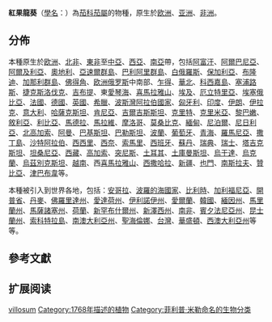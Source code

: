 {{Speciesbox
|genus=Solanum sect. Solanum
|species=villosum
|authority=[[Mill.|Mill.]], 1768
|synonyms ref={{r|powo}}
|synonyms={{collapsible list|{{species list
|Solanum aegyptiacum |Forssk.
|Solanum arenarium |Schur
|Solanum canescens |Kit. ex Kanitz
|Solanum carmanicum |Schönb.-Tem.
|Solanum cerinum |Otto
|Solanum erythraeum |Dunal
|Solanum flavum |Kit. ex Schult.
|Solanum flavum humile |Bernh.
|Solanum hildebrandtii |A.Braun & C.D.Bouché
|Solanum humile |Bernh. ex Willd.
|Solanum incanum |Kit. ex Kanitz
|Solanum incanum |Kit. ex Schult.
|Solanum incertum |Dunal
|Solanum kitaibelii |Schult.
|Solanum luteovirescens |C.C.Gmel.
|Solanum luteum |Mill.
|Solanum miniatum |Bernh. ex Willd.
|Solanum minutiflorum |Dunal
|Solanum nigrum aegyptiacum |Lam. ex C.C.Gmel.
|Solanum nigrum var. humile |Fr.
|Solanum nigrum subsp. luteovirescens |(C.C.Gmel.) Kirschl.
|Solanum nigrum subsp. luteum |(Mill.) Kirschl.
|Solanum nigrum subsp. puniceum |Kirschl.
|Solanum nigrum var. sancti-marini |Pamp.
|Solanum nigrum var. villosum |L.
|Solanum nilagiricum |Schltdl.
|Solanum ochroleucum |Bastard
|Solanum olgae |Pojark.
|Solanum patens |Lowe.
|Solanum plebeium |A.Rich.
|Solanum pseudovillosum |Schur
|Solanum puniceum |C.C.Gmel.
|Solanum purpureilineatum |Sabnis & Bhatt
|Solanum rubrum |L.
|Solanum sinaicum |Boiss.
|Solanum suffruticosum |Schousb. ex Willd.
|Solanum transcaucasicum |Pojark.
|Solanum villosum |(L.) Willd.
|Solanum villosum subsp. alatum |(Moench) J.M.Edmonds
|Solanum villosum subsp. miniatum |(Bernh. ex Willd.) J.M.Edmonds
|Solanum villosum subsp. puniceum |Edmonds
|Solanum viridescens |Rchb.
|Solanum woronowii |Pojark.
|Solanum zelenetzkii |Pojark.
|Witheringia rubra |(L.) Remy
}}}}
}}
'''紅果龍葵'''（[[學名|學名]]：{{lang|la|''Solanum villosum''}}）為[[茄科|茄科]][[茄屬|茄屬]]的物種，原生於[[欧洲|欧洲]]、[[亚洲|亚洲]]、[[非洲|非洲]]。{{r|powo|CNFlora}}

==分佈==
本種原生於[[欧洲|欧洲]]、[[北非|北非]]、[[東非|東非]]至[[中亞|中亞]]、[[西亞|西亞]]、[[南亞|南亞]]帶，包括[[阿富汗|阿富汗]]、[[阿爾巴尼亞|阿爾巴尼亞]]、[[阿爾及利亞|阿爾及利亞]]、[[奧地利|奧地利]]、[[亞速爾群島|亞速爾群島]]、[[巴利阿里群島|巴利阿里群島]]、[[白俄羅斯|白俄羅斯]]、[[保加利亞|保加利亞]]、[[布隆迪|布隆迪]]、[[加那利群島|加那利群島]]、[[佛得角|佛得角]]、[[欧洲俄罗斯|欧洲俄罗斯]]中南部、[[乍得|乍得]]、[[華北|華北]]、[[科西嘉島|科西嘉島]]、[[塞浦路斯|塞浦路斯]]、[[捷克斯洛伐克|捷克斯洛伐克]]、[[吉布提|吉布提]]、東[[愛琴海|愛琴海]]、[[喜馬拉雅山|喜馬拉雅山]]、[[埃及|埃及]]、[[厄立特里亞|厄立特里亞]]、[[埃塞俄比亞|埃塞俄比亞]]、[[法國|法國]]、[[德國|德國]]、[[英國|英國]]、[[希臘|希臘]]、[[波斯灣阿拉伯國家|波斯灣阿拉伯國家]]、[[匈牙利|匈牙利]]、[[印度|印度]]、[[伊朗|伊朗]]、[[伊拉克|伊拉克]]、[[意大利|意大利]]、[[哈薩克斯坦|哈薩克斯坦]]、[[肯尼亞|肯尼亞]]、[[吉爾吉斯斯坦|吉爾吉斯斯坦]]、[[克里特|克里特]]、[[克里米亞|克里米亞]]、[[黎巴嫩|黎巴嫩]]、[[敘利亞|敘利亞]]、[[利比亞|利比亞]]、[[馬德拉|馬德拉]]、[[馬拉維|馬拉維]]、[[摩洛哥|摩洛哥]]、[[莫桑比克|莫桑比克]]、[[緬甸|緬甸]]、[[尼泊爾|尼泊爾]]、[[尼日利亞|尼日利亞]]、[[北高加索|北高加索]]、[[阿曼|阿曼]]、[[巴基斯坦|巴基斯坦]]、[[巴勒斯坦|巴勒斯坦]]、[[波蘭|波蘭]]、[[葡萄牙|葡萄牙]]、[[青海|青海]]、[[羅馬尼亞|羅馬尼亞]]、[[撒丁島|撒丁島]]、[[沙特阿拉伯|沙特阿拉伯]]、[[西西里|西西里]]、[[西奈|西奈]]、[[索馬里|索馬里]]、[[西班牙|西班牙]]、[[蘇丹|蘇丹]]、[[瑞典|瑞典]]、[[瑞士|瑞士]]、[[塔吉克斯坦|塔吉克斯坦]]、[[坦桑尼亞|坦桑尼亞]]、[[西藏|西藏]]、[[高加索|高加索]]、[[突尼斯|突尼斯]]、[[土耳其|土耳其]]、[[土庫曼斯坦|土庫曼斯坦]]、[[烏干達|烏干達]]、[[烏克蘭|烏克蘭]]、[[烏茲別克斯坦|烏茲別克斯坦]]、[[越南|越南]]、西[[喜馬拉雅山|喜馬拉雅山]]、[[西撒哈拉|西撒哈拉]]、[[新疆|新疆]]、[[也門|也門]]、[[南斯拉夫|南斯拉夫]]、[[贊比亞|贊比亞]]、[[津巴布韋|津巴布韋]]等。{{r|powo}}

本種被引入到世界各地，包括：[[安哥拉|安哥拉]]、[[波羅的海國家|波羅的海國家]]、[[比利時|比利時]]、[[加利福尼亞|加利福尼亞]]、[[開普省|開普省]]、[[丹麥|丹麥]]、[[佛羅里達州|佛羅里達州]]、[[愛達荷州|愛達荷州]]、[[伊利諾伊州|伊利諾伊州]]、[[愛爾蘭|愛爾蘭]]、[[韓國|韓國]]、[[緬因州|緬因州]]、[[馬里蘭州|馬里蘭州]]、[[馬薩諸塞州|馬薩諸塞州]]、[[荷蘭|荷蘭]]、[[新罕布什爾州|新罕布什爾州]]、[[新澤西州|新澤西州]]、[[南非|南非]]、[[賓夕法尼亞州|賓夕法尼亞州]]、[[昆士蘭州|昆士蘭州]]、[[索科特拉島|索科特拉島]]、[[南澳大利亞州|南澳大利亞州]]、[[聖海倫娜|聖海倫娜]]、[[台灣|台灣]]、[[華盛頓|華盛頓]]、[[西澳大利亞州|西澳大利亞州]]等等。{{r|powo}}

==參考文獻==
{{reflist|refs=
<ref name="powo">{{cite web |title=''Solanum villosum'' Mill. |url=http://powo.science.kew.org/taxon/urn:lsid:ipni.org:names:285344-2 |website=''Plants of the World Online'' |publisher=Kew Science |accessdate=2021-01-27 |language=en}}</ref>
<ref name="CNFlora">{{cite web | url=http://db.kib.ac.cn/CNFlora/SearchResult.aspx?CPNI=CPNI-095-27802 | title=红果龙葵 ''Solanum alatum'' | publisher=中国植物物种信息数据库 | accessdate=2013-01-15}}</ref>
}}

==扩展阅读==
{{wikispecies-inline|Solanum villosum}}

{{Solanum}}
{{Taxonbar}}

[[Category:茄屬|villosum]]
[[Category:1768年描述的植物|Category:1768年描述的植物]]
[[Category:菲利普·米勒命名的生物分类|Category:菲利普·米勒命名的生物分类]]
